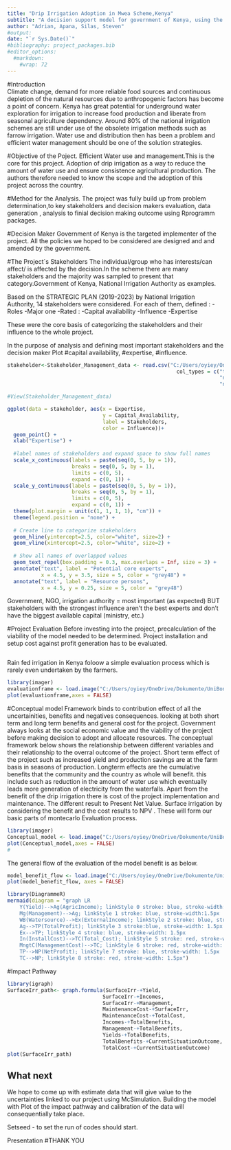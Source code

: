 ```yaml
---
title: "Drip Irrigation Adoption in Mwea Scheme,Kenya"
subtitle: "A decision support model for government of Kenya, using the decisionSupport R package by Lüdeling et al."
author: "Adrian, Apana, Silas, Steven"
#output: 
date: "`r Sys.Date()`"
#bibliography: project_packages.bib
#editor_options: 
  #markdown: 
    #wrap: 72
---
```

#Introduction                  
Climate change, demand for more reliable food sources and continuous depletion of the natural resources due to anthropogenic factors has become a point of concern.
Kenya has great potential for underground water exploration for irrigation to increase food production and liberate from seasonal agriculture dependency.
Around 80% of the national irrigation schemes are still under use of the obsolete irrigation methods such as farrow irrigation. Water use and distribution then has been a problem and efficient water management should be one of the solution strategies.



#Objective of the Poject. 
Efficient Water use and management.This is the core for this project. Adoption of drip irrigation as a way to reduce the amount of water use and ensure consistence agricultural production.
The authors therefore needed to know the scope and the adoption of this project across the country.


#Method for the Analysis.
The project was fully build up from problem determination,to key stakeholders and decision makers evaluation, data generation , analysis to finial decision making outcome using Rprogramm packages.

#Decision Maker
Government of Kenya is the targeted implementer of the project. All the policies we hoped to be considered are designed and and amended by the government. 

#The Project`s Stakeholders 
 The individual/group who has interests/can affect/ is affected by the decision.In the scheme there are many stakeholders and the majority was sampled to present that category.Government of Kenya, National Irrigation Authority as examples.

Based on the STRATEGIC PLAN (2019-2023) by National Irrigation Authority, 14 stakeholders were considered.
For each of them, defined : 
      -Roles
      -Major one
      -Rated : 
              -Capital availability
              -Influence
              -Expertise

These were the core basis of categorizing the stakeholders and their influence to the whole project.

In the purpose of analysis and defining most important stakeholders and the decision maker
Plot #capital availability, #expertise,  #influence.

```r

stakeholder<-Stakeholder_Management_data <- read.csv("C:/Users/oyiey/OneDrive/Dokumente/UniBonn SS2023/DecisionAnalysis/Dripprojectdata.csv") 
                                                       col_types = c("text", "text", "text", 
                                                                     "numeric", "numeric", "numeric", 
                                                                     "numeric", "numeric")

#View(Stakeholder_Management_data)

ggplot(data = stakeholder, aes(x = Expertise, 
                               y = Capital_Availability, 
                               label = Stakeholders, 
                               color = Influence))+  
  geom_point() +
  xlab("Expertise") +
  
  #label names of stakeholders and expand space to show full names
  scale_x_continuous(labels = paste(seq(0, 5, by = 1)), 
                     breaks = seq(0, 5, by = 1), 
                     limits = c(0, 5),
                     expand = c(0, 1)) +
  scale_y_continuous(labels = paste(seq(0, 5, by = 1)), 
                     breaks = seq(0, 5, by = 1), 
                     limits = c(0, 5),
                     expand = c(0, 1)) +
  theme(plot.margin = unit(c(1, 1, 1, 1), "cm")) +
  theme(legend.position = "none") +
  
  # Create line to categorize stakeholders
  geom_hline(yintercept=2.5, color="white", size=2) +
  geom_vline(xintercept=2.5, color="white", size=2) +
  
  # Show all names of overlapped values
  geom_text_repel(box.padding = 0.3, max.overlaps = Inf, size = 3) +
  annotate("text", label = "Potential core experts",
           x = 4.5, y = 3.5, size = 5, color = "grey48") +
  annotate("text", label = "Resource persons",
           x = 4.5, y = 0.25, size = 5, color = "grey48")

```
Government, NGO, irrigation authority = most important (as expected) 
BUT stakeholders with the strongest influence aren’t the best experts and don’t have the biggest available capital (ministry, etc.)

#Project Evaluation
Before investing into the project, precalculation  of the viability of the model needed to be determined. Project installation and setup cost against profit generation has to be evaluated.


```r


```
Rain fed irrigation in Kenya foloow a simple evaluation process which is rarely even undertaken by the farmers.

```r
library(imager)
evaluationframe <- load.image("C:/Users/oyiey/OneDrive/Dokumente/UniBonn SS2023/DecisionAnalysis/Decision-Analysis-Project/Decision-Analysis-Project/current_evaluation.png")
plot(evaluationframe,axes = FALSE)

```
#Conceptual model
Framework binds to contribution effect of all the uncertainities, benefits and negatives consequences.
looking at both short term and long term benefits and general cost for the project.
Government always looks at the social economic value and the viability of the project before making decision to adopt and allocate resources.
The conceptual framework below shows the relationship between different variables and their relationship to the overral outcome of the project.
Short term effect of the project such as increased yield and production savings are at the farm basis in seasons of production. Longterm effects are the cumulative benefits that the community and the country as whole will benefit. this include such as reduction in the amount of water use which eventually leads more generation  of electricity from the waterfalls.
Apart from the benefit of the drip irrigation there is cost of the project implementation and maintenance. The different result to Present Net Value.
Surface irrigation by considering the benefit and the cost results to NPV . These will form our basic parts of montecarlo Evaluation process.


```r

library(imager)
Conceptual_model <- load.image("C:/Users/oyiey/OneDrive/Dokumente/UniBonn SS2023/DecisionAnalysis/Decision-Analysis-Project/Decision-Analysis-Project/Conceptual_model.png")
plot(Conceptual_model,axes = FALSE)
#
```
The general flow of the evaluation of the model benefit is as below.
```r
model_benefit_flow <- load.image("C:/Users/oyiey/OneDrive/Dokumente/UniBonn SS2023/DecisionAnalysis/Decision-Analysis-Project/Decision-Analysis-Project/model_flow.png")
plot(model_benefit_flow, axes = FALSE)

library(DiagrammeR)
mermaid(diagram = "graph LR
    Y(Yield)-->Ag(AgricIncome); linkStyle 0 stroke: blue, stroke-width:1.5px
    Mg(Management)-->Ag; linkStyle 1 stroke: blue, stroke-width:1.5px
    WB(Watersource)-->Ex(ExternalIncome); linkStyle 2 stroke: blue, stroke-width:1.5px
    Ag-->TP(TotalProfit); linkStyle 3 stroke:blue, stroke-width: 1.5px
    Ex-->TP; linkStyle 4 stroke: blue, stroke-width: 1.5px
    In(InstallCost)-->TC(Total_Cost); linkStyle 5 stroke: red, stroke-width:1.5px
    MngtC(ManagementCost)-->TC; linkStyle 6 stroke: red, stroke-width: 1.5px
    TP-->NP(NetProfit); linkStyle 7 stroke: blue, stroke-width: 1.5px
    TC-->NP; linkStyle 8 stroke: red, stroke-width: 1.5px")


```

#Impact Pathway
```r
library(igraph)
SurfaceIrr_path<- graph.formula(SurfaceIrr-+Yield,
                               SurfaceIrr-+Incomes,
                               SurfaceIrr-+Management,
                               MaintenanceCost-+SurfaceIrr,
                               MaintenanceCost-+TotalCost,
                               Incomes-+TotalBenefits,
                               Management-+TotalBenefits,
                               Yields-+TotalBenefits,
                               TotalBenefits-+CurrentSituationOutcome,
                               TotalCost-+CurrentSituationOutcome)
plot(SurfaceIrr_path)

```
## What next
We hope to come up with estimate data that will give value to the uncertainties linked to our project using McSimulation. 
Building the model with Plot of the impact pathway and calibration of the data will consequentially take place.

Setseed - to set the run of codes should start.
                   

Presentation 
                   #THANK YOU

```r


```




